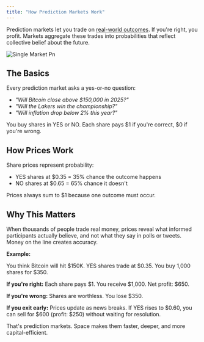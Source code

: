 ```yaml
---
title: "How Prediction Markets Work"
---
```


Prediction markets let you trade on [real-world outcomes](/features/categories). If you're right, you profit. Markets aggregate these trades into probabilities that reflect collective belief about the future.

![Single Market Pn](/images/single-market.png)

## The Basics

Every prediction market asks a yes-or-no question:

- _"Will Bitcoin close above \$150,000 in 2025?"_
- _"Will the Lakers win the championship?"_
- _"Will inflation drop below 2% this year?"_

You buy shares in YES or NO. Each share pays \$1 if you're correct, \$0 if you're wrong.

## How Prices Work

Share prices represent probability:

- YES shares at \$0.35 = 35% chance the outcome happens
- NO shares at \$0.65 = 65% chance it doesn't

Prices always sum to \$1 because one outcome must occur.

## Why This Matters

When thousands of people trade real money, prices reveal what informed participants actually believe, and not what they say in polls or tweets. Money on the line creates accuracy.

**Example:**

You think Bitcoin will hit \$150K. YES shares trade at \$0.35. You buy 1,000 shares for \$350.

**If you're right:** Each share pays \$1. You receive \$1,000. Net profit: \$650.

**If you're wrong:** Shares are worthless. You lose \$350.

**If you exit early:** Prices update as news breaks. If YES rises to \$0.60, you can sell for \$600 (profit: \$250) without waiting for resolution.

That's prediction markets. Space makes them faster, deeper, and more capital-efficient.
